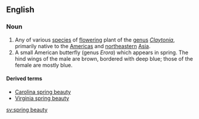 ==English==
===Noun===
{{wikipedia}}
{{en-noun|head=[[spring]] [[beauty]]|spring beauties}}

# Any of various [[species]] of [[flowering]] plant of the [[genus]] ''[[Claytonia]]'', primarily native to the [[Americas]] and [[northeastern]] [[Asia]].
# A small American butterfly (genus ''Erora'') which appears in spring. The hind wings of the male are brown, bordered with deep blue; those of the female are mostly blue.

====Derived terms====
*[[Carolina spring beauty]]
*[[Virginia spring beauty]]

[[sv:spring beauty]]
